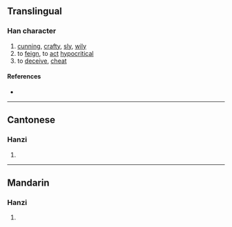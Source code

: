 {{character info}}
==Translingual==

===Han character===
{{Han char|rn=61|rad=心|as=12|sn=15|four=97027|canj=PNHB|ids=⿰忄矞}}

# [[cunning]], [[crafty]], [[sly]], [[wily]]
# to [[feign]], to [[act]] [[hypocritical]]
# to [[deceive]], [[cheat]]

====References====
* {{Han ref|kx=0404.040|dkj=11263|dj=0744.120|hdz=42357.110|uh=61B0|ud=25008|bh=E57C|bd=58748}}

----

==Cantonese==

===Hanzi===
{{yue-hanzi|jyut=kyut3|y=kyut3}}

# {{rfdef|yue|sort=心12}}

----

==Mandarin==

===Hanzi===
{{cmn-hanzi|pin=[[jué]] ([[jue2]])|wg=chüeh<sup>2</sup>}}

# {{rfdef|cmn|sort=心12}}